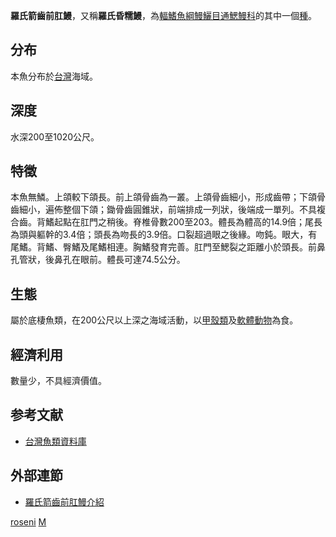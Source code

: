 {{Speciesbox
| taxon = Meadia roseni
| binomial_authority = [[Mok|Mok]], [[Lee|Lee]] & [[Chan|Chan]], 1991
| status = NE
| status_system = IUCN3.1
}}

'''羅氏箭齒前肛鰻'''，又稱'''羅氏昏糯鰻'''，為[[輻鰭魚綱|輻鰭魚綱]][[鰻鱺目|鰻鱺目]][[通鰓鰻科|通鰓鰻科]]的其中一個[[種|種]]。

==分布==
本魚分布於[[台灣|台灣]]海域。

==深度==
水深200至1020公尺。

==特徵==
本魚無鱗。上頜較下頜長。前上頜骨齒為一叢。上頜骨齒細小，形成齒帶；下頜骨齒細小，遍佈整個下頜；鋤骨齒圓錐狀，前端排成一列狀，後端成一單列。不具複合齒。背鰭起點在肛門之稍後。脊椎骨數200至203。體長為體高的14.9倍；尾長為頭與軀幹的3.4倍；頭長為吻長的3.9倍。口裂超過眼之後緣。吻鈍。眼大，有尾鰭。背鰭、臀鰭及尾鰭相連。胸鰭發育完善。肛門至鰓裂之距離小於頭長。前鼻孔管狀，後鼻孔在眼前。體長可達74.5公分。

==生態==
屬於底棲魚類，在200公尺以上深之海域活動，以[[甲殼類|甲殼類]]及[[軟體動物|軟體動物]]為食。

==經濟利用==
數量少，不具經濟價值。{{cn}}

==参考文献==
*[http://fishdb.sinica.edu.tw/ 台灣魚類資料庫] {{Wayback|url=http://fishdb.sinica.edu.tw/ |date=20160304193340 }}

==外部連節==
*[http://digiarch.sinica.edu.tw/content.jsp?option_id=2681&index_info_id=2524 羅氏箭齒前肛鰻介紹] {{Wayback|url=http://digiarch.sinica.edu.tw/content.jsp?option_id=2681&index_info_id=2524 |date=20100412114943 }}
{{Taxonbar}}
[[Category:箭齒前肛鰻屬|roseni]]
[[Category:1991年描述的鱼类|M]]